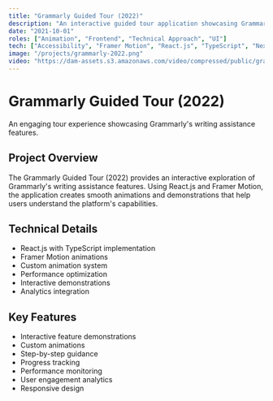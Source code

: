 ```yaml
---
title: "Grammarly Guided Tour (2022)"
description: "An interactive guided tour application showcasing Grammarly's features through engaging animations and demonstrations."
date: "2021-10-01"
roles: ["Animation", "Frontend", "Technical Approach", "UI"]
tech: ["Accessibility", "Framer Motion", "React.js", "TypeScript", "Next.js", "CI/CD"]
image: "/projects/grammarly-2022.png"
video: "https://dam-assets.s3.amazonaws.com/video/compressed/public/grammarly-2022.mp4"
---
```


# Grammarly Guided Tour (2022)

An engaging tour experience showcasing Grammarly's writing assistance features.

## Project Overview

The Grammarly Guided Tour (2022) provides an interactive exploration of Grammarly's writing assistance features. Using React.js and Framer Motion, the application creates smooth animations and demonstrations that help users understand the platform's capabilities.

## Technical Details

- React.js with TypeScript implementation
- Framer Motion animations
- Custom animation system
- Performance optimization
- Interactive demonstrations
- Analytics integration

## Key Features

- Interactive feature demonstrations
- Custom animations
- Step-by-step guidance
- Progress tracking
- Performance monitoring
- User engagement analytics
- Responsive design
